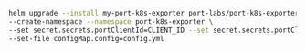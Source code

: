 ```bash showLineNumbers
helm upgrade --install my-port-k8s-exporter port-labs/port-k8s-exporter \
--create-namespace --namespace port-k8s-exporter \
--set secret.secrets.portClientId=CLIENT_ID --set secret.secrets.portClientSecret=CLIENT_SECRET \
--set-file configMap.config=config.yml
```
